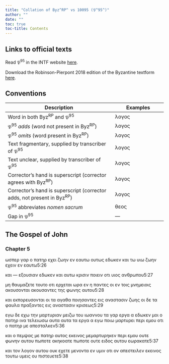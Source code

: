 ```yaml
---
title: "Collation of Byz^RP^ vs 10095 (𝔓^95^)"
author: ""
date: ""
toc: true
toc-title: Contents
---
```


::: {.callout-note appearance="minimal" icon="false" collapse="true"}
# Links to official texts

Read 𝔓^95^ in the INTF website [here](https://ntvmr.uni-muenster.de/manuscript-workspace?docID=10095).

Download the Robinson-Pierpont 2018 edition of the Byzantine textform [here](https://web.archive.org/web/20210413060536/https://byzantinetext.com/wp-content/uploads/2021/03/robinson-pierpont-2018-gnt-edition.pdf).


:::


::: {.callout-note appearance="minimal" icon="false" collapse="true"}
# Conventions

| Description                                                              	| Examples                           	|
|--------------------------------------------------------------------------	|------------------------------------	|
| Word in both Byz^RP^ and 𝔓^95^                                   	| λογος                              	|
| 𝔓^95^ *adds* (word not present in Byz^RP^)                       	| [λογος]{.greek-added}            	|
| 𝔓^95^ *omits* (word present in Byz^RP^)                          	| [λογος]{.greek-omitted}          	|
| Text fragmentary, supplied by transcriber of 𝔓^95^               	| [λογος]{.greek-supplied}         	|
| Text unclear, supplied by transcriber of 𝔓^95^                   	| [λογος]{.unclear}                	|
| Corrector's hand is superscript (corrector agrees with Byz^RP^)          	| [λογος]{.corr}                   	|
| Corrector's hand is superscript (corrector adds, not present in Byz^RP^) 	| [[λογος]{.corr}]{.greek-added} 	|
| 𝔓^95^ abbreviates *nomen sacrum*                                 	| [θεος]{.greek-abbr}            	|
| Gap in 𝔓^95^                                                     	| [―]{.gap}                        	|
:::

## The Gospel of John

### Chapter 5

[ωσπερ]{.greek-omitted} [γαρ]{.greek-omitted} [ο]{.greek-omitted} [πατηρ]{.greek-omitted} [εχει]{.greek-omitted} [ζωην]{.greek-omitted} [εν]{.greek-omitted} [εαυτω]{.greek-omitted} [ουτως]{.greek-omitted} [εδωκεν]{.greek-omitted} [και]{.greek-omitted} [τω]{.greek-omitted} [υιω]{.greek-omitted} [ζωην]{.greek-supplied} [εχειν]{.greek-supplied} [εν]{.greek-supplied} [ε]{.greek-supplied}αυτω[5:26]{.aside}

κ[α]{.unclear}[ι]{.greek-supplied} [―]{.gap} [εξ]{.greek-supplied}[ο]{.unclear}υσιαν εδ[ωκεν]{.greek-supplied} [και]{.greek-omitted} [αυτω]{.greek-supplied} [κρισιν]{.greek-supplied} [π]{.greek-supplied}οιειν οτι υι[ο]{.unclear}[ς]{.greek-supplied} [ανθρωπου]{.greek-supplied}[5:27]{.aside}

μη θαυμ[α]{.greek-supplied}[ζετε]{.greek-supplied} [τουτο]{.greek-supplied} [ο]{.greek-supplied}τι ερχεται [ω]{.greek-supplied}[ρα]{.greek-supplied} [εν]{.greek-supplied} [η]{.greek-supplied} [παντες]{.greek-supplied} [οι]{.greek-supplied} [ε]{.unclear}ν [τ]{.greek-supplied}οις [μ]{.unclear}[νη]{.greek-supplied}[μειοις]{.greek-supplied} [ακουσονται]{.greek-omitted} [[ακουσαντ]{.greek-supplied}ες]{.greek-added} της [φ]{.unclear}[ω]{.greek-supplied}[νης]{.greek-supplied} [αυτου]{.greek-supplied}[5:28]{.aside}

[και]{.greek-supplied} [εκ]{.greek-supplied}[π]{.unclear}ορευ[σ]{.unclear}[ον]{.greek-supplied}[ται]{.greek-supplied} [οι]{.greek-supplied} [τα]{.greek-supplied} [αγαθα]{.greek-supplied} [ποι]{.greek-supplied}ησ[α]{.unclear}[ντες]{.greek-supplied} [εις]{.greek-omitted} [αναστασιν]{.greek-omitted} [ζωης]{.greek-omitted} [οι]{.greek-omitted} [δε]{.greek-omitted} [τα]{.greek-omitted} [φαυλα]{.greek-omitted} [πραξαντες]{.greek-omitted} [εις]{.greek-omitted} [αναστασιν]{.greek-omitted} [κρισεως]{.greek-omitted}[5:29]{.aside}

[εγω]{.greek-omitted} [δε]{.greek-omitted} [εχω]{.greek-omitted} [την]{.greek-omitted} [μαρτυριαν]{.greek-omitted} [μειζω]{.greek-omitted} [του]{.greek-omitted} [ιωαννου]{.greek-omitted} [τα]{.greek-omitted} [γαρ]{.greek-omitted} [εργα]{.greek-omitted} [α]{.greek-omitted} [εδωκεν]{.greek-omitted} [μοι]{.greek-omitted} [ο]{.greek-omitted} [πατηρ]{.greek-omitted} [ινα]{.greek-omitted} [τε]{.greek-supplied}[λει]{.greek-supplied}[ω]{.unclear}σω [αυτα]{.greek-omitted} αυτ[α]{.unclear} [τ]{.unclear}[α]{.greek-supplied} [εργα]{.greek-supplied} [α]{.greek-supplied} [εγω]{.greek-omitted} [ποιω]{.greek-supplied} [μαρ]{.greek-supplied}[τ]{.unclear}υρει περι ε[μ]{.unclear}[ου]{.greek-supplied} [οτι]{.greek-supplied} [ο]{.greek-supplied} [πατηρ]{.greek-abbr} [με]{.greek-supplied} [απε]{.greek-supplied}σταλκεν[5:36]{.aside}

κα[ι]{.greek-supplied} [ο]{.greek-supplied} [πεμψας]{.greek-supplied} [με]{.greek-supplied} [πατηρ]{.greek-abbr} [αυτος]{.greek-omitted} [[ε]{.greek-supplied}κεινος]{.greek-added} με[μ]{.unclear}[αρτυρηκεν]{.greek-supplied} [πε]{.greek-supplied}ρι εμου ου[τε]{.greek-supplied} [φωνην]{.greek-supplied} [αυ]{.greek-supplied}[το]{.greek-supplied}[υ]{.unclear} [[π]{.unclear}ωπ[ο]{.greek-supplied}[τ]{.unclear}[ε]{.greek-supplied}]{.greek-added} [ακηκοατε]{.greek-supplied} [πωποτε]{.greek-omitted} [ου]{.greek-supplied}[τε]{.greek-supplied} ειδος [α]{.unclear}[υτου]{.greek-supplied} [εωρακατε]{.greek-supplied}[5:37]{.aside}

[και]{.greek-supplied} [το]{.greek-supplied}ν λο[γ]{.unclear}[ον]{.greek-supplied} [αυτου]{.greek-supplied} [ουκ]{.greek-supplied} [εχετε]{.greek-supplied} [μενοντα]{.greek-omitted} [εν]{.greek-omitted} [υμιν]{.greek-omitted} [οτι]{.greek-omitted} [ον]{.greek-omitted} [απεστειλεν]{.greek-omitted} [εκεινος]{.greek-omitted} [τουτω]{.greek-omitted} [υμεις]{.greek-omitted} [ου]{.greek-omitted} [πιστευετε]{.greek-omitted}[5:38]{.aside}


